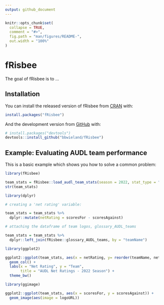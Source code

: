 ```yaml
---
output: github_document
---
```


<!-- README.md is generated from README.Rmd. Please edit that file -->

```r
knitr::opts_chunk$set(
  collapse = TRUE,
  comment = "#>",
  fig.path = "man/figures/README-",
  out.width = "100%"
)
```

# fRisbee

<!-- badges: start -->
<!-- badges: end -->

The goal of fRisbee is to ...

## Installation

You can install the released version of fRisbee from [CRAN](https://CRAN.R-project.org) with:

``` r
install.packages("fRisbee")
```

And the development version from [GitHub](https://github.com/) with:

``` r
# install.packages("devtools")
devtools::install_github("bbwieland/fRisbee")
```
## Example: Evaluating AUDL team performance

This is a basic example which shows you how to solve a common problem:

```r
library(fRisbee)

team_stats = fRisbee::load_audl_team_stats(season = 2022, stat_type = "game")
str(team_stats)
```

```r
library(dplyr)

# creating a 'net rating' variable:

team_stats = team_stats %>%
  dplyr::mutate(netRating = scoresFor - scoresAgainst)

# attaching the dataframe of team logos, glossary_AUDL_teams

team_stats = team_stats %>%
  dplyr::left_join(fRisbee::glossary_AUDL_teams, by = "teamName")

```

```r
library(ggplot2)

ggplot2::ggplot(team_stats, aes(x = netRating, y= reorder(teamName, netRating))) +
  geom_col() +
  labs(x = "Net Rating", y = "Team",
       title = "AUDL Net Ratings - 2022 Season") +
  theme_bw()
```

```r
library(ggimage)

ggplot2::ggplot(team_stats, aes(x = scoresFor, y = scoresAgainst)) +
  geom_image(aes(image = logoURL)) 
```

